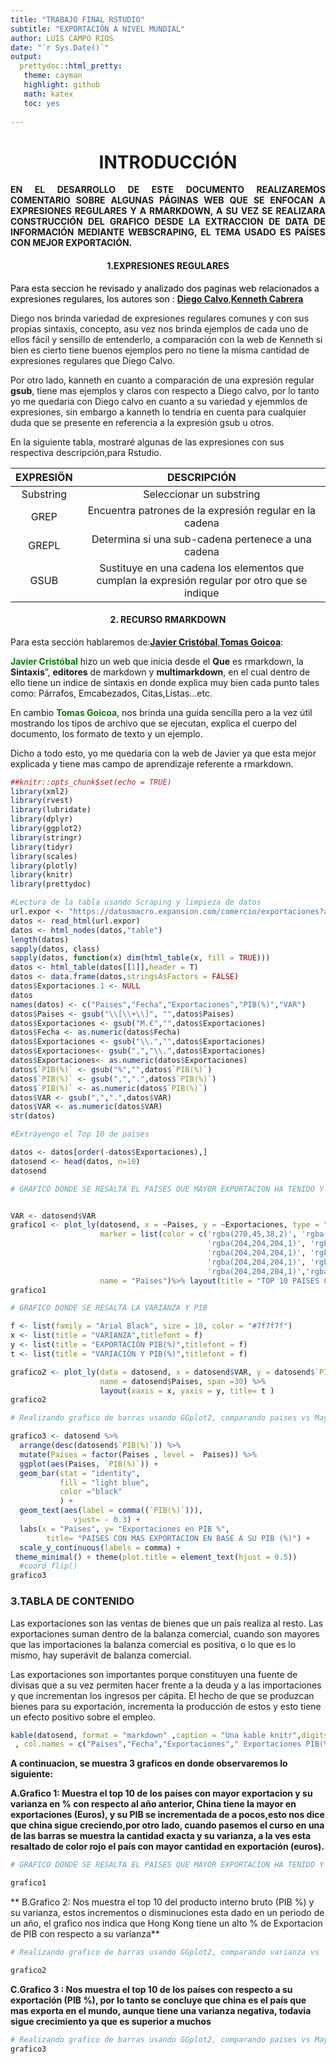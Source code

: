 ```yaml
---
title: "TRABAJO FINAL RSTUDIO" 
subtitle: "EXPORTACIÓN A NIVEL MUNDIAL"
author: LUIS CAMPO RIOS
date: "`r Sys.Date()`"
output:
  prettydoc::html_pretty:
   theme: cayman  
   highlight: github
   math: katex
   toc: yes
   
---
```

 
<center><h1>**INTRODUCCIÓN**</h1></center>

<p align="justify">**EN EL DESARROLLO DE ESTE DOCUMENTO REALIZAREMOS COMENTARIO SOBRE ALGUNAS PÁGINAS WEB QUE SE ENFOCAN A EXPRESIONES REGULARES Y A RMARKDOWN, A SU VEZ SE REALIZARA CONSTRUCCIÓN DEL GRAFICO DESDE LA EXTRACCION DE DATA DE INFORMACIÓN MEDIANTE WEBSCRAPING, EL TEMA USADO ES PAÍSES CON MEJOR EXPORTACIÓN.**</p>

<h4><center>**1.EXPRESIONES REGULARES**</center></h4>

<span style="color:black">Para esta seccion he revisado y analizado dos paginas web relacionados a expresiones regulares, los autores son : <span style="color:blue">[**Diego Calvo**](<http://www.diegocalvo.es/expresiones-regulares-en-r/>),<span style="color:blue">[**Kenneth Cabrera**](https://labscn-unalmed.github.io/modulo-R/slides/11_Expresiones_Regulares.html#/) 

<p>Diego nos brinda variedad de expresiones regulares comunes y con sus propias sintaxis, concepto, asu vez nos brinda ejemplos de cada uno de ellos fácil y sensillo de entenderlo, a comparación con la web de Kenneth si bien es cierto tiene buenos ejemplos pero no tiene la misma cantidad de expresiones regulares que Diego Calvo.</p>

<p>Por otro lado, kanneth en cuanto a comparación de una expresión regular **gsub**, tiene mas ejemplos y claros con respecto a Diego calvo, por lo tanto yo me quedaria con Diego calvo en cuanto a su variedad y ejemmlos de expresiones, sin embargo a kanneth lo tendria en cuenta para cualquier duda que se presente en referencia a la expresión gsub u otros.</p>

En la siguiente tabla, mostraré algunas de las expresiones con sus respectiva descripción,para Rstudio.

| EXPRESIÖN | DESCRIPCIÓN                                                                                   | 
| :-------: | :--------------------------------------------------------------------------------------------:| 
| Substring | Seleccionar un substring                                                                      |
| GREP      | Encuentra patrones de la expresión regular en la cadena                                       |
| GREPL     | Determina si una sub-cadena pertenece a una cadena                                            |
| GSUB      | Sustituye en una cadena los elementos que cumplan la expresión regular por otro que se indique|


<h4><center>**2. RECURSO RMARKDOWN**</center></h4>
 
Para esta sección hablaremos de:<span style="color:blue">[**Javier Cristóbal**](<https://markdown.es/sintaxis-markdown/>),<span style="color:blue">[**Tomas Goicoa**](<http://www.unavarra.es/personal/tgoicoa/ESTADISTICA_RMarkdown_tomas/basicRmarkdown/index.html#143_formatos_de_texto>):

<span style="color:Green">**Javier Cristóbal**</span> hizo un web que inicia desde el **Que** es rmarkdown, la **Sintaxis**", **editores** de markdown y **multimarkdown**, en el cual dentro de ello tiene un indice de sintaxis en donde explica muy bien cada punto tales como: Párrafos, Emcabezados, Citas,Listas...etc.

En cambio <span style="color:Green">**Tomas Goicoa**</span>, nos brinda una guida sencílla pero a la vez útil mostrando los tipos de archivo que se ejecutan, explica el cuerpo del documento, los formato de texto y un ejemplo.

Dicho a todo esto, yo me quedaria con la web de Javier ya que esta mejor explicada y tiene mas campo de aprendizaje referente a rmarkdown.

```r
##knitr::opts_chunk$set(echo = TRUE)
library(xml2)
library(rvest)
library(lubridate)
library(dplyr)
library(ggplot2)
library(stringr)
library(tidyr)
library(scales)
library(plotly)
library(knitr)
library(prettydoc)

#Lectura de la tabla usando Scraping y limpieza de datos
url.expor <- "https://datosmacro.expansion.com/comercio/exportaciones?anio=2018"
datos <- read_html(url.expor)
datos <- html_nodes(datos,"table")
length(datos)
sapply(datos, class)
sapply(datos, function(x) dim(html_table(x, fill = TRUE)))
datos <- html_table(datos[[1]],header = T)
datos <- data.frame(datos,stringsAsFactors = FALSE)
datos$Exportaciones.1 <- NULL
datos
names(datos) <- c("Paises","Fecha","Exportaciones","PIB(%)","VAR")
datos$Paises <- gsub("\\[\\+\\]", "",datos$Paises)
datos$Exportaciones <- gsub("M.€","",datos$Exportaciones)
datos$Fecha <- as.numeric(datos$Fecha)
datos$Exportaciones <- gsub("\\.","",datos$Exportaciones)
datos$Exportaciones<- gsub(",","\\.",datos$Exportaciones)
datos$Exportaciones<- as.numeric(datos$Exportaciones)
datos$`PIB(%)` <- gsub("%","",datos$`PIB(%)`)
datos$`PIB(%)` <- gsub(",",".",datos$`PIB(%)`)
datos$`PIB(%)` <- as.numeric(datos$`PIB(%)`)
datos$VAR <- gsub(",",".",datos$VAR)
datos$VAR <- as.numeric(datos$VAR)
str(datos)

#Extrayengo el Top 10 de paises

datos <- datos[order(-datos$Exportaciones),]
datosend <- head(datos, n=10)
datosend

# GRAFICO DONDE SE RESALTA EL PAISES QUE MAYOR EXPORTACION HA TENIDO Y SU VARIACION EN %


VAR <- datosend$VAR
grafico1 <- plot_ly(datosend, x = ~Paises, y = ~Exportaciones, type = "bar", text =VAR,
                    marker = list(color = c('rgba(270,45,38,2)', 'rgba(204,204,204,1)',
                                            'rgba(204,204,204,1)', 'rgba(204,204,204,1)',
                                            'rgba(204,204,204,1)', 'rgba(204,204,204,1)',
                                            'rgba(204,204,204,1)', 'rgba(204,204,204,1)',
                                            'rgba(204,204,204,1)','rgba(204,204,204,1)')),
                    name = "Paises")%>% layout(title = "TOP 10 PAISES CON MAS EXPORTACION Y VARIANCIÓN")
grafico1

# GRAFICO DONDE SE RESALTA LA VARIANZA Y PIB

f <- list(family = "Arial Black", size = 18, color = "#7f7f7f")
x <- list(title = "VARIANZA",titlefont = f)
y <- list(title = "EXPORTACIÓN PIB(%)",titlefont = f)
t <- list(title = "VARIACIÒN Y PIB(%)",titlefont = f)

grafico2 <- plot_ly(data = datosend, x = datosend$VAR, y = datosend$`PIB(%)`, 
                    name = datosend$Paises, span =30) %>%
                    layout(xaxis = x, yaxis = y, title= t )
grafico2

# Realizando grafico de barras usando GGplot2, comparando paises vs Mayor PIB

grafico3 <- datosend %>%
  arrange(desc(datosend$`PIB(%)`)) %>%
  mutate(Paises = factor(Paises , level =  Paises)) %>%
  ggplot(aes(Paises, `PIB(%)`)) + 
  geom_bar(stat = "identity",
           fill = "light blue",
           color ="black"
           ) + 
  geom_text(aes(label = comma((`PIB(%)`))),
              vjust= - 0.3) +
  labs(x = "Paises", y= "Exportaciones en PIB %",
        title= "PAISES CON MAS EXPORTACION EN BASE A SU PIB (%)") +
  scale_y_continuous(labels = comma) +
 theme_minimal() + theme(plot.title = element_text(hjust = 0.5))
  #coord_flip()
grafico3

```

<h3>**3.TABLA DE CONTENIDO**</h3>

Las exportaciones son las ventas de bienes que un país realiza al resto. Las exportaciones suman dentro de la balanza comercial, cuando son mayores que las importaciones la balanza comercial es positiva, o lo que es lo mismo, hay superávit de balanza comercial.

Las exportaciones son importantes porque constituyen una fuente de divisas que a su vez permiten hacer frente a la deuda y a las importaciones y que incrementan los ingresos per cápita. El hecho de que se produzcan bienes para su exportación, incrementa la producción de estos y esto tiene un efecto positivo sobre el empleo.
```r
kable(datosend, format = "markdown" ,caption = "Una kable knitr",digits = 3
 , col.names = c("Paises","Fecha","Exportaciones"," Exportaciones PIB(%)","VAR"), row.names = TRUE)
```
**A continuacion, se muestra 3 graficos en donde observaremos lo siguiente:**

**A.Grafico 1: Muestra el top 10 de los países con mayor exportacion y su varianza en % con respecto al año anterior, China tiene la mayor en exportaciones (Euros), y su PIB se incrementada de a pocos,esto nos dice que china sigue creciendo,por otro lado, cuando pasemos el curso en una de las barras se muestra la cantidad exacta y su varianza, a la ves esta resaltado de color rojo el país con mayor cantidad en exportación (euros).**

```r
# GRAFICO DONDE SE RESALTA EL PAISES QUE MAYOR EXPORTACION HA TENIDO Y SU VARIACION EN %

grafico1

```
** B.Grafico 2: Nos muestra el top 10 del producto interno bruto (PIB %) y su varianza,
    estos incrementos o disminuciones esta dado en un periodo de un año, el grafico nos indica que Hong Kong tiene     un alto % de Exportacion de PIB con respecto a su varianza**

```r

# Realizando grafico de barras usando GGplot2, comparando varianza vs  PIB

grafico2 
```



**C.Grafico 3 : Nos muestra el top 10 de los países con respecto a su exportación (PIB %), por lo tanto se concluye que china es el país que mas exporta en el mundo, aunque tiene una varianza negativa, todavia sigue crecimiento ya que es superior a muchos**
```r
# Realizando grafico de barras usando GGplot2, comparando paises vs Mayor PIB
grafico3

```
